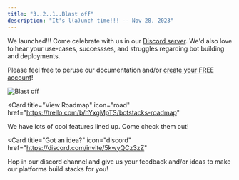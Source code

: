```yaml
---
title: "3..2..1..Blast off"
description: "It's l(a)unch time!!! -- Nov 28, 2023"
---
```


We launched!!! Come celebrate with us in our [Discord server](https://discord.com/invite/5kwyQCz3zZ). We'd also
love to hear your use-cases, successses, and struggles regarding bot building and deployments.

Please feel free to peruse our documentation and/or [create your FREE account](https://dashboard.botstacks.ai)!

![Blast off](https://media.giphy.com/media/4qsokBIDFxwYAgAllg/giphy.gif)

<Card
  title="View Roadmap"
  icon="road"
  href="https://trello.com/b/hYxgMpTS/botstacks-roadmap"
>
  We have lots of cool features lined up. Come check them out!
</Card>

<Card
  title="Got an idea?"
  icon="discord"
  href="https://discord.com/invite/5kwyQCz3zZ"
>
  Hop in our discord channel and give us your feedback and/or ideas to make our
  platforms build stacks for you!
</Card>
